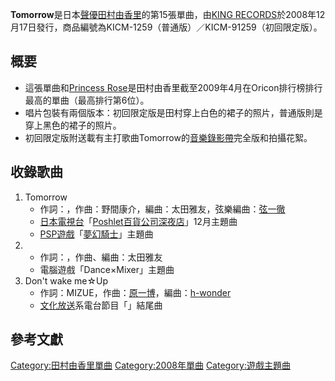 {{Infobox Single
| Name = Tomorrow
| Cover = KICM-1259.png
| Artist = [[田村由香里|田村由香里]]
| from Album = [[木漏れ日の花冠|木漏れ日の花冠]]
| Released = 2008年12月17日
| A-side = Tomorrow
| B-side = {{lang|ja|恋のタイムマシン}}<br />Don't wake me☆Up
| Genre = [[J-POP|J-POP]]（[[遊戲歌曲|遊戲歌曲]]）
| Length = 12分鐘50秒
| Label = [[KING_RECORDS|KING RECORDS]]
| Producer = [[三嶋章夫|三嶋章夫]]
| Chart position = [[Oricon|Oricon]]最高排名第6位（2009年1月第1週）<ref name="oricon">[http://www.oricon.co.jp/search/result.php?kbn=js&types=rnk&year=2008&month=12&week=5 Oricon排行榜紀錄搜尋－2009年1月第1週]</ref>
| Last single = {{lang|ja|[[バンビーノ·バンビーナ|バンビーノ·バンビーナ]]}}<br />（2008年）
| This single = '''Tomorrow'''<br />（2008年）
| Next single = {{lang|ja|[[†メタウサ姫～黒ゆかり王国ミサ～†|†メタウサ姫～黒ゆかり王国ミサ～†]]}}<br />（2009年）
}}

'''Tomorrow'''是日本[[聲優|聲優]][[田村由香里|田村由香里]]的第15張單曲，由[[KING_RECORDS|KING RECORDS]]於2008年12月17日發行，商品編號為KICM-1259（普通版）／KICM-91259（初回限定版）。

== 概要 ==
*這張單曲和[[Princess_Rose|Princess Rose]]是田村由香里截至2009年4月在Oricon排行榜排行最高的單曲（最高排行第6位）。
*唱片包裝有兩個版本：初回限定版是田村穿上白色的裙子的照片，普通版則是穿上黑色的裙子的照片。
*初回限定版附送載有主打歌曲Tomorrow的[[音樂錄影帶|音樂錄影帶]]完全版和拍攝花絮。

== 收錄歌曲 ==
#Tomorrow
#*作詞：{{lang|ja|[[渡辺なつみ|渡辺なつみ]]}}，作曲：野間康介，編曲：太田雅友，弦樂編曲：[[弦一徹|弦一徹]]
#*[[日本電視台|日本電視台]]「[[Poshlet|Poshlet百貨公司深夜店]]」12月主題曲
#*[[PSP|PSP]][[遊戲|遊戲]]「[[夢幻騎士|夢幻騎士]]」主題曲
#{{lang|ja|恋のタイムマシン}}
#*作詞：{{lang|ja|[[Parquets|ふじのマナミ]]}}，作曲、編曲：太田雅友
#*電腦遊戲「Dance×Mixer」主題曲
#Don't wake me☆Up
#*作詞：MIZUE，作曲：[[原一博|原一博]]，編曲：[[h-wonder|h-wonder]]
#*[[文化放送|文化放送]]系電台節目「{{lang|ja|田村ゆかりのいたずら黒うさぎ}}」結尾曲

== 參考文獻 ==
<div class="references-small">
<references />
</div>

{{田村由香里}}
{{single-stub}}

[[Category:田村由香里單曲|Category:田村由香里單曲]]
[[Category:2008年單曲|Category:2008年單曲]]
[[Category:遊戲主題曲|Category:遊戲主題曲]]